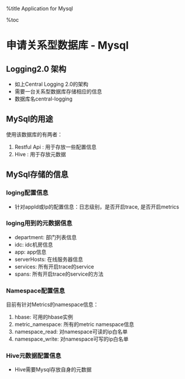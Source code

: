 %title Application for Mysql

%toc

=申请关系型数据库 - Mysql=

==Logging2.0 架构 ==
{{central_logging_2.0.png|central_logging_2.0|style="width:900px"}}

* 如上Central Logging 2.0的架构
* 需要一台关系型数据库存储相应的信息
* 数据库名central-logging
 
==MySql的用途 ==
{{logging-mysql.png}}

使用该数据库的有两者：
# Restful Api : 用于存放一些配置信息
# Hive : 用于存放元数据

==MySql存储的信息 ==

===loging配置信息 ===
* 针对appId或Ip的配置信息：日志级别，是否开启trace, 是否开启metrics

===loging用到的元数据信息 ===
* department: 部门列表信息
* idc: idc机房信息
* app: app信息
* serverHosts: 在线服务器信息
* services: 所有开启trace的service
* spans: 所有开启trace的service的方法

===Namespace配置信息 ===
目前有针对Metrics的namespace信息：
# hbase: 可用的hbase实例
# metric_namespace: 所有的metric namespace信息
# namespace_read: 对namespace可读的ip白名单
# namespace_write: 对namespace可写的ip白名单

===Hive元数据配置信息 ===
* Hive需要Mysql存放自身的元数据

